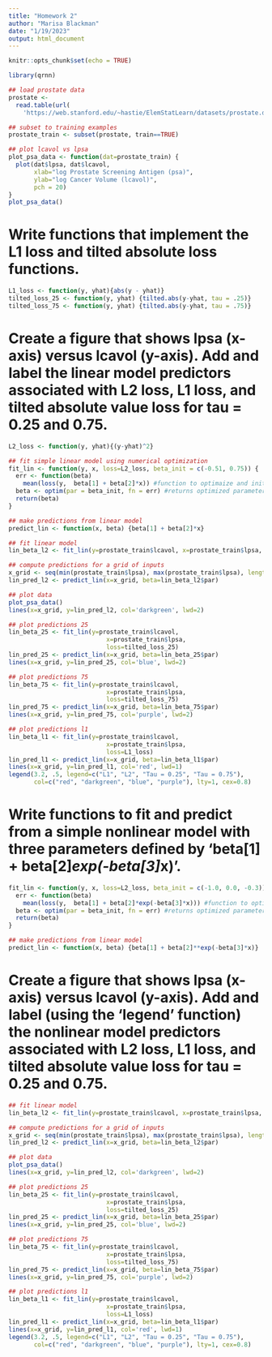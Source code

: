 ```yaml
---
title: "Homework 2"
author: "Marisa Blackman"
date: "1/19/2023"
output: html_document
---
```


```r
knitr::opts_chunk$set(echo = TRUE)
```

```r
library(qrnn)

## load prostate data
prostate <- 
  read.table(url(
    'https://web.stanford.edu/~hastie/ElemStatLearn/datasets/prostate.data'))

## subset to training examples
prostate_train <- subset(prostate, train==TRUE)

## plot lcavol vs lpsa
plot_psa_data <- function(dat=prostate_train) {
  plot(dat$lpsa, dat$lcavol,
       xlab="log Prostate Screening Antigen (psa)",
       ylab="log Cancer Volume (lcavol)",
       pch = 20)
}
plot_psa_data()


```

# Write functions that implement the L1 loss and tilted absolute loss functions.

```r
L1_loss <- function(y, yhat){abs(y - yhat)}
tilted_loss_25 <- function(y, yhat) {tilted.abs(y-yhat, tau = .25)}
tilted_loss_75 <- function(y, yhat) {tilted.abs(y-yhat, tau = .75)}

```

# Create a figure that shows lpsa (x-axis) versus lcavol (y-axis). Add and label the linear model predictors associated with L2 loss, L1 loss, and tilted absolute value loss for tau = 0.25 and 0.75.

```r
L2_loss <- function(y, yhat){(y-yhat)^2}

## fit simple linear model using numerical optimization
fit_lin <- function(y, x, loss=L2_loss, beta_init = c(-0.51, 0.75)) {
  err <- function(beta)
    mean(loss(y,  beta[1] + beta[2]*x)) #function to optimaize and initial values
  beta <- optim(par = beta_init, fn = err) #returns optimized parameters- this is beta hat
  return(beta)
}

## make predictions from linear model
predict_lin <- function(x, beta) {beta[1] + beta[2]*x}

## fit linear model
lin_beta_l2 <- fit_lin(y=prostate_train$lcavol, x=prostate_train$lpsa, loss=L2_loss)

## compute predictions for a grid of inputs
x_grid <- seq(min(prostate_train$lpsa), max(prostate_train$lpsa), length.out=100)
lin_pred_l2 <- predict_lin(x=x_grid, beta=lin_beta_l2$par)

## plot data
plot_psa_data()
lines(x=x_grid, y=lin_pred_l2, col='darkgreen', lwd=2)

## plot predictions 25
lin_beta_25 <- fit_lin(y=prostate_train$lcavol,
                           x=prostate_train$lpsa,
                           loss=tilted_loss_25)
lin_pred_25 <- predict_lin(x=x_grid, beta=lin_beta_25$par)
lines(x=x_grid, y=lin_pred_25, col='blue', lwd=2)

## plot predictions 75
lin_beta_75 <- fit_lin(y=prostate_train$lcavol,
                           x=prostate_train$lpsa,
                           loss=tilted_loss_75)
lin_pred_75 <- predict_lin(x=x_grid, beta=lin_beta_75$par)
lines(x=x_grid, y=lin_pred_75, col='purple', lwd=2)

## plot predictions l1
lin_beta_l1 <- fit_lin(y=prostate_train$lcavol,
                           x=prostate_train$lpsa,
                           loss=L1_loss)
lin_pred_l1 <- predict_lin(x=x_grid, beta=lin_beta_l1$par)
lines(x=x_grid, y=lin_pred_l1, col='red', lwd=1)
legend(3.2, .5, legend=c("L1", "L2", "Tau = 0.25", "Tau = 0.75"),
       col=c("red", "darkgreen", "blue", "purple"), lty=1, cex=0.8)
```

# Write functions to fit and predict from a simple nonlinear model with three parameters defined by 'beta[1] + beta[2]*exp(-beta[3]*x)'.

```r
fit_lin <- function(y, x, loss=L2_loss, beta_init = c(-1.0, 0.0, -0.3)) {
  err <- function(beta)
    mean(loss(y,  beta[1] + beta[2]*exp(-beta[3]*x))) #function to optimaize and initial values
  beta <- optim(par = beta_init, fn = err) #returns optimized parameters- this is beta hat
  return(beta)
}

## make predictions from linear model
predict_lin <- function(x, beta) {beta[1] + beta[2]**exp(-beta[3]*x)}

```

# Create a figure that shows lpsa (x-axis) versus lcavol (y-axis). Add and label (using the 'legend' function) the nonlinear model predictors associated with L2 loss, L1 loss, and tilted absolute value loss for tau = 0.25 and 0.75.

```r
## fit linear model
lin_beta_l2 <- fit_lin(y=prostate_train$lcavol, x=prostate_train$lpsa, loss=L2_loss)

## compute predictions for a grid of inputs
x_grid <- seq(min(prostate_train$lpsa), max(prostate_train$lpsa), length.out=100)
lin_pred_l2 <- predict_lin(x=x_grid, beta=lin_beta_l2$par)

## plot data
plot_psa_data()
lines(x=x_grid, y=lin_pred_l2, col='darkgreen', lwd=2)

## plot predictions 25
lin_beta_25 <- fit_lin(y=prostate_train$lcavol,
                           x=prostate_train$lpsa,
                           loss=tilted_loss_25)
lin_pred_25 <- predict_lin(x=x_grid, beta=lin_beta_25$par)
lines(x=x_grid, y=lin_pred_25, col='blue', lwd=2)

## plot predictions 75
lin_beta_75 <- fit_lin(y=prostate_train$lcavol,
                           x=prostate_train$lpsa,
                           loss=tilted_loss_75)
lin_pred_75 <- predict_lin(x=x_grid, beta=lin_beta_75$par)
lines(x=x_grid, y=lin_pred_75, col='purple', lwd=2)

## plot predictions l1
lin_beta_l1 <- fit_lin(y=prostate_train$lcavol,
                           x=prostate_train$lpsa,
                           loss=L1_loss)
lin_pred_l1 <- predict_lin(x=x_grid, beta=lin_beta_l1$par)
lines(x=x_grid, y=lin_pred_l1, col='red', lwd=1)
legend(3.2, .5, legend=c("L1", "L2", "Tau = 0.25", "Tau = 0.75"),
       col=c("red", "darkgreen", "blue", "purple"), lty=1, cex=0.8)
```


